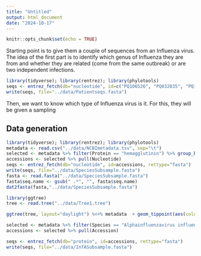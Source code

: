 ```yaml
---
title: "Untitled"
output: html_document
date: "2024-10-17"
---
```


```r
knitr::opts_chunk$set(echo = TRUE)
```

Starting point is to give them a couple of sequences from an Influenza virus. The idea of the first part is to identify which genus of Influenza they are from and whether they are related (come from the same outbreak) or are two independent infections. 

```r
library(tidyverse); library(rentrez); library(phylotools)
seqs <- entrez_fetch(db="nucleotide", id=c("PQ106526", "PQ032835", "PQ106516", "PQ106521"), rettype="fasta")
write(seqs, file="../data/Patientseqs.fasta")

```


Then, we want to know which type of Influenza virus is it. For this, they will be given a sampling 

## Data generation

```r
library(tidyverse); library(rentrez); library(phylotools)
metadata <- read.csv("../data/NCBImetadata.tsv", sep="\t")
selected <- metadata %>% filter(Protein == "hemagglutinin") %>% group_by(Species) %>% slice_sample(n=50) 
accessions <- selected %>% pull(Nucleotide)
seqs <- entrez_fetch(db="nucleotide", id=accessions, rettype="fasta")
write(seqs, file="../data/SpeciesSubsample.fasta")
fasta <- read.fasta("../data/SpeciesSubsample.fasta")
fasta$seq.name <- gsub(" .*", "", fasta$seq.name)
dat2fasta(fasta,"../data/SpeciesSubsample.fasta")
```


```r
library(ggtree)
tree <- read.tree("../data/Tree1.tree")

ggtree(tree, layout="daylight") %<+% metadata  + geom_tippoint(aes(color=Species)) 

```

```r
selected <- metadata %>% filter(Species == "Alphainfluenzavirus influenzae") %>% filter(Protein == "hemagglutinin") %>% group_by(Genotype) %>% slice_sample(n=10) 
accessions <- selected %>% pull(Accession)

seqs <- entrez_fetch(db="protein", id=accessions, rettype="fasta")
write(seqs, file="../data/InfASubsample.fasta")
```

